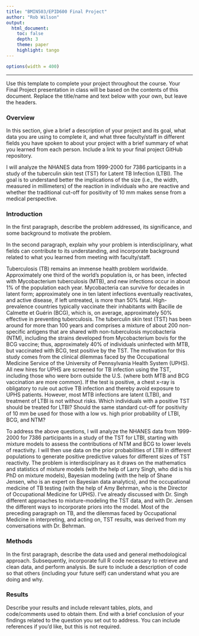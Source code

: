 ```yaml
---
title: "BMIN503/EPID600 Final Project"
author: "Rob Wilson"
output: 
  html_document:
    toc: false 
    depth: 3 
    theme: paper 
    highlight: tango
---
```

```r
options(width = 400)
```  
***
Use this template to complete your project throughout the course. Your Final Project presentation in class will be based on the contents of this document. Replace the title/name and text below with your own, but leave the headers.

### Overview
In this section, give a brief a description of your project and its goal, what data you are using to complete it, and what three faculty/staff in different fields you have spoken to about your project with a brief summary of what you learned from each person. Include a link to your final project GitHub repository.

I will analyze the NHANES data from 1999-2000 for 7386 participants in a study of the tuberculin skin test (TST) for Latent TB Infection (LTBI). The goal is to understand better the implications of the size (i.e., the width, measured in millimeters) of the reaction in individuals who are reactive and whether the traditional cut-off for positivity of 10 mm makes sense from a medical perspective.


### Introduction 
In the first paragraph, describe the problem addressed, its significance, and some background to motivate the problem.

In the second paragraph, explain why your problem is interdisciplinary, what fields can contribute to its understanding, and incorporate background related to what you learned from meeting with faculty/staff.

Tuberculosis (TB) remains an immense health problem worldwide. Approximately one third of the world's population is, or has been, infected with Mycobacterium tuberculosis (MTB), and new infections occur in about 1% of the population each year. Mycobacteria can survive for decades in latent form; approximately one in ten latent infections eventually reactivates, and active disease, if left untreated, is more than 50% fatal. High-prevalence countries typically vaccinate their inhabitants with Bacille de Calmette et Guérin (BCG), which is, on average, approximately 50% effective in preventing tuberculosis. The tuberculin skin test (TST) has been around for more than 100 years and comprises a mixture of about 200 non-specific antigens that are shared with non-tuberculosis mycobacteria (NTM), including the strains developed from Mycobacterium bovis for the BCG vaccine; thus, approximately 40% of individuals uninfected with MTB, but vaccinated with BCG, test positive by the TST. The motivation for this study comes from the clinical dilemmas faced by the Occupational Medicine Service of the University of Pennsylvania Health System (UPHS). All new hires for UPHS are screened for TB infection using the TST, including those who were born outside the U.S. (where both MTB and BCG vaccination are more common). If the test is positive, a chest x-ray is obligatory to rule out active TB infection and thereby avoid exposure to UPHS patients. However, most MTB infections are latent (LTBI), and treatment of LTBI is not without risks. Which individuals with a positive TST should be treated for LTBI? Should the same standard cut-off for positivity of 10 mm be used for those with a low vs. high prior probability of LTBI, BCG, and NTM? 

To address the above questions, I will analyze the NHANES data from 1999-2000 for 7386 participants in a study of the TST for LTBI, starting with mixture models to assess the contributions of NTM and BCG to lower levels of reactivity. I will then use data on the prior probabilities of LTBI in different populations to generate positive predictive values for different sizes of TST reactivity. The problem is interdisciplinary as it draws on the mathematics and statistics of mixture models (with the help of Larry Singh, who did is his PhD on mixture models), Bayesian modeling (with the help of Shane Jensen, who is an expert on Bayesian data analytics), and the occupational medicine of TB testing (with the help of Amy Behrman, who is the Director of Occupational Medicine for UPHS). I've already discussed with Dr. Singh different approaches to mixture-modeling the TST data, and with Dr. Jensen the different ways to incorporate priors into the model. Most of the preceding paragraph on TB, and the dilemmas faced by Occupational Medicine in interpreting, and acting on, TST results, was derived from my conversations with Dr. Behrman. 

### Methods
In the first paragraph, describe the data used and general methodological approach. Subsequently, incorporate full R code necessary to retrieve and clean data, and perform analysis. Be sure to include a description of code so that others (including your future self) can understand what you are doing and why. 


### Results
Describe your results and include relevant tables, plots, and code/comments used to obtain them. End with a brief conclusion of your findings related to the question you set out to address. You can include references if you'd like, but this is not required.
